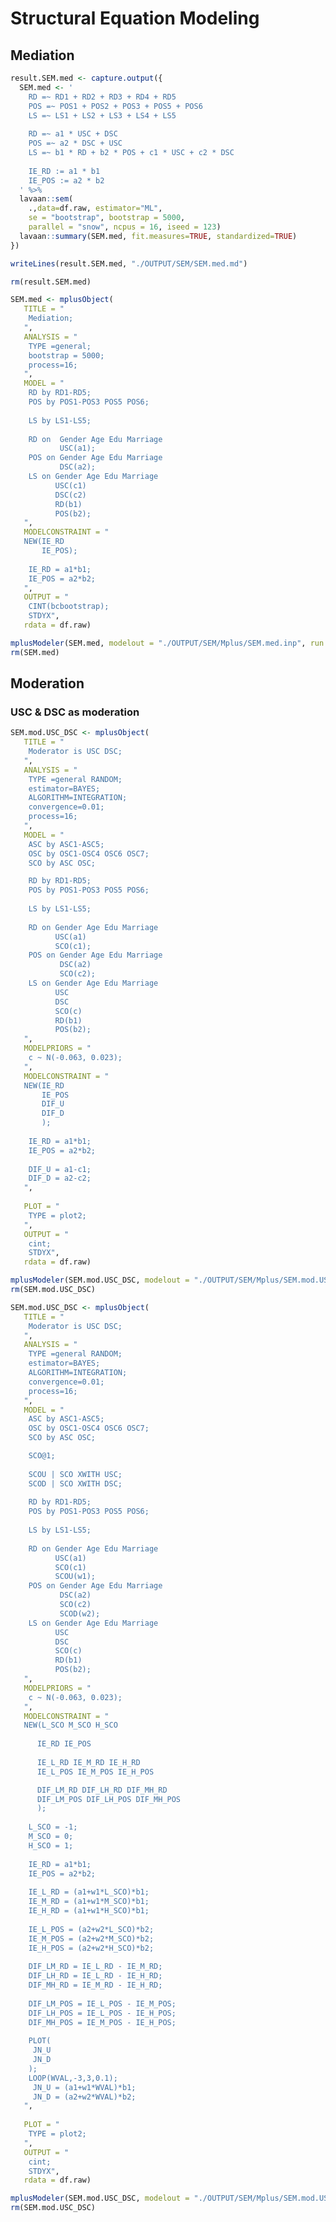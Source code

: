# Structural Equation Modeling
## Mediation
```r
result.SEM.med <- capture.output({
  SEM.med <- '
    RD =~ RD1 + RD2 + RD3 + RD4 + RD5
    POS =~ POS1 + POS2 + POS3 + POS5 + POS6
    LS =~ LS1 + LS2 + LS3 + LS4 + LS5
    
    RD =~ a1 * USC + DSC
    POS =~ a2 * DSC + USC
    LS =~ b1 * RD + b2 * POS + c1 * USC + c2 * DSC
  
    IE_RD := a1 * b1
    IE_POS := a2 * b2
  ' %>%
  lavaan::sem(
    .,data=df.raw, estimator="ML",
    se = "bootstrap", bootstrap = 5000,
    parallel = "snow", ncpus = 16, iseed = 123)
  lavaan::summary(SEM.med, fit.measures=TRUE, standardized=TRUE)
})

writeLines(result.SEM.med, "./OUTPUT/SEM/SEM.med.md")

rm(result.SEM.med)
```

```r
SEM.med <- mplusObject(
   TITLE = "
    Mediation;
   ",
   ANALYSIS = "
    TYPE =general;
    bootstrap = 5000;
    process=16;
   ",
   MODEL = "  
    RD by RD1-RD5;
    POS by POS1-POS3 POS5 POS6;
    
    LS by LS1-LS5;
   
    RD on  Gender Age Edu Marriage
           USC(a1);
    POS on Gender Age Edu Marriage
           DSC(a2);
    LS on Gender Age Edu Marriage
          USC(c1)
          DSC(c2)
          RD(b1)
          POS(b2);
   ",
   MODELCONSTRAINT = "
   NEW(IE_RD 
       IE_POS);
   
    IE_RD = a1*b1;
    IE_POS = a2*b2;
   ",
   OUTPUT = "
    CINT(bcbootstrap);
    STDYX",
   rdata = df.raw)

mplusModeler(SEM.med, modelout = "./OUTPUT/SEM/Mplus/SEM.med.inp", run = 1L)
rm(SEM.med)
```

## Moderation

### USC & DSC as moderation
```r
SEM.mod.USC_DSC <- mplusObject(
   TITLE = "
    Moderator is USC DSC;
   ",
   ANALYSIS = "
    TYPE =general RANDOM;  
    estimator=BAYES; 
    ALGORITHM=INTEGRATION;
    convergence=0.01;
    process=16;
   ",
   MODEL = "  
    ASC by ASC1-ASC5;
    OSC by OSC1-OSC4 OSC6 OSC7;
    SCO by ASC OSC;

    RD by RD1-RD5;
    POS by POS1-POS3 POS5 POS6;
    
    LS by LS1-LS5;
    
    RD on Gender Age Edu Marriage
          USC(a1)
          SCO(c1);
    POS on Gender Age Edu Marriage
           DSC(a2)
           SCO(c2);
    LS on Gender Age Edu Marriage
          USC
          DSC
          SCO(c)
          RD(b1)
          POS(b2);
   ",
   MODELPRIORS = "
    c ~ N(-0.063, 0.023);
   ",
   MODELCONSTRAINT = "
   NEW(IE_RD 
       IE_POS
       DIF_U
       DIF_D
       );
   
    IE_RD = a1*b1;
    IE_POS = a2*b2;
   
    DIF_U = a1-c1;
    DIF_D = a2-c2;
   ",
   
   PLOT = "
    TYPE = plot2;
   ",
   OUTPUT = "
    cint;
    STDYX",
   rdata = df.raw)

mplusModeler(SEM.mod.USC_DSC, modelout = "./OUTPUT/SEM/Mplus/SEM.mod.USC_DSC_BASE.inp", run = 1L)
rm(SEM.mod.USC_DSC)
```

```r
SEM.mod.USC_DSC <- mplusObject(
   TITLE = "
    Moderator is USC DSC;
   ",
   ANALYSIS = "
    TYPE =general RANDOM;  
    estimator=BAYES; 
    ALGORITHM=INTEGRATION;
    convergence=0.01;
    process=16;
   ",
   MODEL = "  
    ASC by ASC1-ASC5;
    OSC by OSC1-OSC4 OSC6 OSC7;
    SCO by ASC OSC;

    SCO@1; 
   
    SCOU | SCO XWITH USC;
    SCOD | SCO XWITH DSC;
    
    RD by RD1-RD5;
    POS by POS1-POS3 POS5 POS6;
    
    LS by LS1-LS5;
    
    RD on Gender Age Edu Marriage
          USC(a1)
          SCO(c1)
          SCOU(w1);
    POS on Gender Age Edu Marriage
           DSC(a2)
           SCO(c2)
           SCOD(w2);
    LS on Gender Age Edu Marriage
          USC
          DSC
          SCO(c)
          RD(b1)
          POS(b2);
   ",
   MODELPRIORS = "
    c ~ N(-0.063, 0.023);
   ",
   MODELCONSTRAINT = "
   NEW(L_SCO M_SCO H_SCO
   
      IE_RD IE_POS
   
      IE_L_RD IE_M_RD IE_H_RD
      IE_L_POS IE_M_POS IE_H_POS

      DIF_LM_RD DIF_LH_RD DIF_MH_RD
      DIF_LM_POS DIF_LH_POS DIF_MH_POS
      );
   
    L_SCO = -1;
    M_SCO = 0;
    H_SCO = 1;
   
    IE_RD = a1*b1;
    IE_POS = a2*b2;
   
    IE_L_RD = (a1+w1*L_SCO)*b1;
    IE_M_RD = (a1+w1*M_SCO)*b1;
    IE_H_RD = (a1+w1*H_SCO)*b1;
   
    IE_L_POS = (a2+w2*L_SCO)*b2;
    IE_M_POS = (a2+w2*M_SCO)*b2;
    IE_H_POS = (a2+w2*H_SCO)*b2;
   
    DIF_LM_RD = IE_L_RD - IE_M_RD;
    DIF_LH_RD = IE_L_RD - IE_H_RD;
    DIF_MH_RD = IE_M_RD - IE_H_RD;
    
    DIF_LM_POS = IE_L_POS - IE_M_POS;
    DIF_LH_POS = IE_L_POS - IE_H_POS;
    DIF_MH_POS = IE_M_POS - IE_H_POS;
   
    PLOT(
     JN_U
     JN_D
    );
    LOOP(WVAL,-3,3,0.1);
     JN_U = (a1+w1*WVAL)*b1;
     JN_D = (a2+w2*WVAL)*b2;
   ",
   
   PLOT = "
    TYPE = plot2;
   ",
   OUTPUT = "
    cint;
    STDYX",
   rdata = df.raw)

mplusModeler(SEM.mod.USC_DSC, modelout = "./OUTPUT/SEM/Mplus/SEM.mod.USC_DSC.inp", run = 1L)
rm(SEM.mod.USC_DSC)
```
